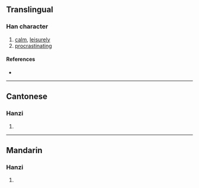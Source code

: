 {{character info/new}}
==Translingual==

===Han character===
{{Han char|rn=61|rad=心|as=15|sn=18|four=91047|canj=PMBE|ids=⿰忄憂}}

# [[calm]], [[leisurely]]
# [[procrastinating]]

====References====
* {{Han ref|kx=0407.320|dkj=11413|dj=0748.200|hdz=42367.050|uh=61EE|ud=25070|bh=EFCA|bd=61386}}

----

==Cantonese==

===Hanzi===
{{yue-hanzi|jyut=[[jau1]], [[jau2]]|y=yau1, yau2}}

# {{defn|lang=yue|sort=心15}}

----

==Mandarin==

===Hanzi===
{{cmn-hanzi|pin=[[yǒu]] ([[you3]])|wg=yu<sup>3</sup>}}

# {{defn|lang=cmn|sort=心15}}